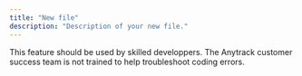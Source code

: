 ```yaml
---
title: "New file"
description: "Description of your new file."
---
```


<Warning>
  This feature should be used by skilled developpers. The Anytrack customer success team is not trained to help troubleshoot coding errors.
</Warning>